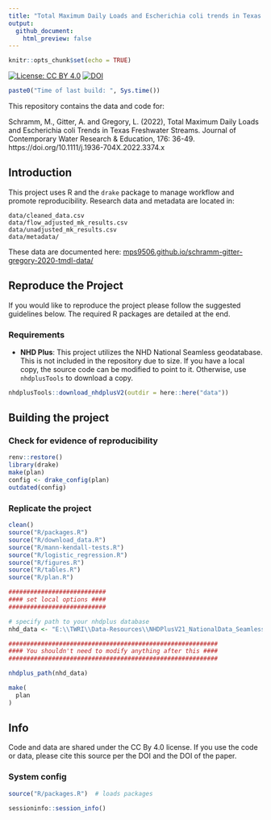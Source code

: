 ```yaml
---
title: "Total Maximum Daily Loads and Escherichia coli trends in Texas freshwater streams "
output: 
  github_document:
    html_preview: false
---
```

```r
knitr::opts_chunk$set(echo = TRUE)
```


[![License: CC BY 4.0](https://img.shields.io/badge/License-CC%20BY%204.0-lightgrey.svg)](https://creativecommons.org/licenses/by/4.0/)
[![DOI](https://zenodo.org/badge/307874510.svg)](https://zenodo.org/badge/latestdoi/307874510)


```r
paste0("Time of last build: ", Sys.time())
```

This repository contains the data and code for:

Schramm, M., Gitter, A. and Gregory, L. (2022), Total Maximum Daily Loads and Escherichia coli Trends in Texas Freshwater Streams. Journal of Contemporary Water Research & Education, 176: 36-49. https://doi.org/10.1111/j.1936-704X.2022.3374.x


## Introduction

This project uses R and the `drake` package to manage workflow and promote reproducibility. Research data and metadata are located in:

```
data/cleaned_data.csv
data/flow_adjusted_mk_results.csv
data/unadjusted_mk_results.csv
data/metadata/
```

These data are documented here: [mps9506.github.io/schramm-gitter-gregory-2020-tmdl-data/](https://mps9506.github.io/schramm-gitter-gregory-2020-tmdl-data/)

## Reproduce the Project

If you would like to reproduce the project please follow the suggested guidelines below. The required R packages are detailed at the end.

### Requirements

- **NHD Plus**: This project utilizes the NHD National Seamless geodatabase. This is not included in the repository due to size. If you have a local copy, the source code can be modified to point to it. Otherwise, use `nhdplusTools` to download a copy.

```r
nhdplusTools::download_nhdplusV2(outdir = here::here("data"))
```


## Building the project

### Check for evidence of reproducibility

```r
renv::restore()
library(drake)
make(plan)
config <- drake_config(plan)
outdated(config)
```

### Replicate the project

```r
clean()
source("R/packages.R")  
source("R/download_data.R")
source("R/mann-kendall-tests.R")
source("R/logistic_regression.R")
source("R/figures.R")
source("R/tables.R")
source("R/plan.R")  

###########################
#### set local options ####
###########################

# specify path to your nhdplus database
nhd_data <- "E:\\TWRI\\Data-Resources\\NHDPlusV21_NationalData_Seamless_Geodatabase_Lower48_07\\NHDPlusNationalData\\NHDPlusV21_National_Seamless_Flattened_Lower48.gdb"

##########################################################
#### You shouldn't need to modify anything after this ####
##########################################################

nhdplus_path(nhd_data)

make(
  plan
)
```

## Info

Code and data are shared under the CC By 4.0 license. If you use the code or data, please cite this source per the DOI and the DOI of the paper.

### System config

```r
source("R/packages.R")  # loads packages
```


```r
sessioninfo::session_info()
```